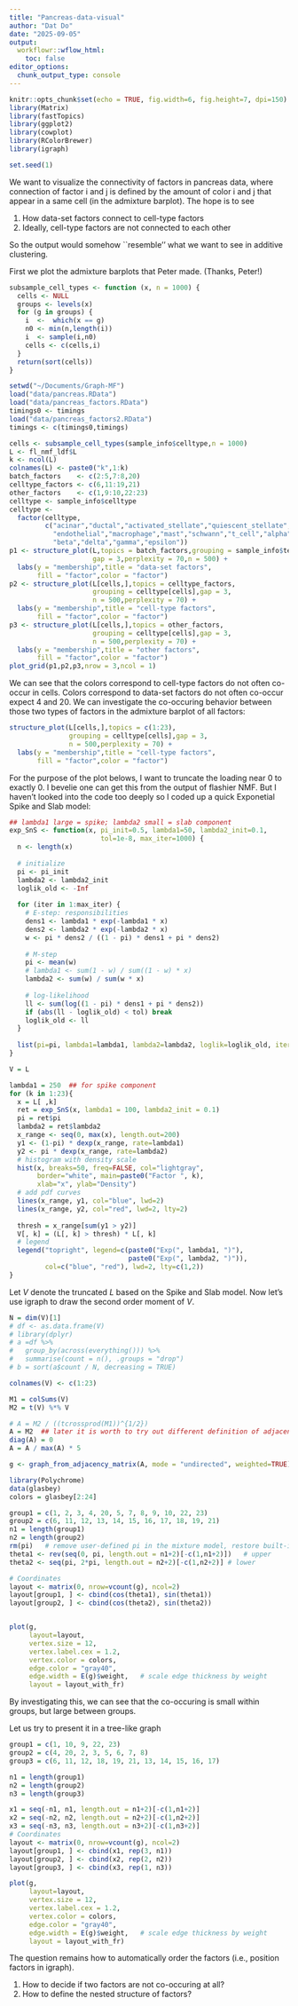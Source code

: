 ```yaml
---
title: "Pancreas-data-visual"
author: "Dat Do"
date: "2025-09-05"
output:
  workflowr::wflow_html:
    toc: false
editor_options:
  chunk_output_type: console
---
```


```r
knitr::opts_chunk$set(echo = TRUE, fig.width=6, fig.height=7, dpi=150)
library(Matrix)
library(fastTopics)
library(ggplot2)
library(cowplot)
library(RColorBrewer)
library(igraph)

set.seed(1)
```

We want to visualize the connectivity of factors in pancreas data, where connection of factor i and j is defined by the amount of color i and j that appear in a same cell (in the admixture barplot). The hope is to see

(1) How data-set factors connect to cell-type factors
(2) Ideally, cell-type factors are not connected to each other

So the output would somehow ``resemble'' what we want to see in additive clustering. 

First we plot the admixture barplots that Peter made. (Thanks, Peter!)

```r
subsample_cell_types <- function (x, n = 1000) {
  cells <- NULL
  groups <- levels(x)
  for (g in groups) {
    i  <-  which(x == g)
    n0 <- min(n,length(i))
    i  <- sample(i,n0)
    cells <- c(cells,i)
  }
  return(sort(cells))
}

setwd("~/Documents/Graph-MF")
load("data/pancreas.RData")
load("data/pancreas_factors.RData")
timings0 <- timings
load("data/pancreas_factors2.RData")
timings <- c(timings0,timings)

cells <- subsample_cell_types(sample_info$celltype,n = 1000)
L <- fl_nmf_ldf$L
k <- ncol(L)
colnames(L) <- paste0("k",1:k)
batch_factors    <- c(2:5,7:8,20)
celltype_factors <- c(6,11:19,21)
other_factors    <- c(1,9:10,22:23)
celltype <- sample_info$celltype
celltype <-
  factor(celltype,
         c("acinar","ductal","activated_stellate","quiescent_stellate",
           "endothelial","macrophage","mast","schwann","t_cell","alpha",
           "beta","delta","gamma","epsilon"))
p1 <- structure_plot(L,topics = batch_factors,grouping = sample_info$tech,
                     gap = 3,perplexity = 70,n = 500) +
  labs(y = "membership",title = "data-set factors",
       fill = "factor",color = "factor")
p2 <- structure_plot(L[cells,],topics = celltype_factors,
                     grouping = celltype[cells],gap = 3,
                     n = 500,perplexity = 70) +
  labs(y = "membership",title = "cell-type factors",
       fill = "factor",color = "factor")
p3 <- structure_plot(L[cells,],topics = other_factors,
                     grouping = celltype[cells],gap = 3,
                     n = 500,perplexity = 70) +
  labs(y = "membership",title = "other factors",
       fill = "factor",color = "factor")
plot_grid(p1,p2,p3,nrow = 3,ncol = 1)

```

We can see that the colors correspond to cell-type factors do not often co-occur in cells. Colors correspond to data-set factors do not often co-occur expect 4 and 20. We can investigate the co-occuring behavior between those two types of factors in the admixture barplot of all factors:

```r
structure_plot(L[cells,],topics = c(1:23),
               grouping = celltype[cells],gap = 3,
               n = 500,perplexity = 70) +
  labs(y = "membership",title = "cell-type factors",
       fill = "factor",color = "factor")
```

For the purpose of the plot belows, I want to truncate the loading near 0 to exactly 0. I bevelie one can get this from the output of flashier NMF. But I haven't looked into the code too deeply so I coded up a quick Exponetial Spike and Slab model:

```r
## lambda1 large = spike; lambda2 small = slab component
exp_SnS <- function(x, pi_init=0.5, lambda1=50, lambda2_init=0.1,
                       tol=1e-8, max_iter=1000) {
  n <- length(x)
  
  # initialize
  pi <- pi_init
  lambda2 <- lambda2_init
  loglik_old <- -Inf
  
  for (iter in 1:max_iter) {
    # E-step: responsibilities
    dens1 <- lambda1 * exp(-lambda1 * x)
    dens2 <- lambda2 * exp(-lambda2 * x)
    w <- pi * dens2 / ((1 - pi) * dens1 + pi * dens2)
    
    # M-step
    pi <- mean(w)
    # lambda1 <- sum(1 - w) / sum((1 - w) * x)
    lambda2 <- sum(w) / sum(w * x)
    
    # log-likelihood
    ll <- sum(log((1 - pi) * dens1 + pi * dens2))
    if (abs(ll - loglik_old) < tol) break
    loglik_old <- ll
  }
  
  list(pi=pi, lambda1=lambda1, lambda2=lambda2, loglik=loglik_old, iter=iter)
}

V = L

lambda1 = 250  ## for spike component
for (k in 1:23){
  x = L[ ,k]
  ret = exp_SnS(x, lambda1 = 100, lambda2_init = 0.1)
  pi = ret$pi
  lambda2 = ret$lambda2
  x_range <- seq(0, max(x), length.out=200)
  y1 <- (1-pi) * dexp(x_range, rate=lambda1)
  y2 <- pi * dexp(x_range, rate=lambda2)
  # histogram with density scale
  hist(x, breaks=50, freq=FALSE, col="lightgray",
       border="white", main=paste0("Factor ", k),
       xlab="x", ylab="Density")
  # add pdf curves
  lines(x_range, y1, col="blue", lwd=2)
  lines(x_range, y2, col="red", lwd=2, lty=2)
  
  thresh = x_range[sum(y1 > y2)]
  V[, k] = (L[, k] > thresh) * L[, k]
  # legend
  legend("topright", legend=c(paste0("Exp(", lambda1, ")"),
                              paste0("Exp(", lambda2, ")")),
         col=c("blue", "red"), lwd=2, lty=c(1,2))
}


```

Let $V$ denote the truncated $L$ based on the Spike and Slab model. Now let's use igraph to draw the second order moment of $V$. 

```r
N = dim(V)[1]
# df <- as.data.frame(V)
# library(dplyr)
# a =df %>%
#   group_by(across(everything())) %>%
#   summarise(count = n(), .groups = "drop")
# b = sort(a$count / N, decreasing = TRUE)

colnames(V) <- c(1:23)

M1 = colSums(V)
M2 = t(V) %*% V

# A = M2 / ((tcrossprod(M1))^{1/2})
A = M2  ## later it is worth to try out different definition of adjacency matrix
diag(A) = 0
A = A / max(A) * 5

g <- graph_from_adjacency_matrix(A, mode = "undirected", weighted=TRUE)

library(Polychrome)
data(glasbey)
colors = glasbey[2:24]

group1 = c(1, 2, 3, 4, 20, 5, 7, 8, 9, 10, 22, 23)
group2 = c(6, 11, 12, 13, 14, 15, 16, 17, 18, 19, 21)
n1 = length(group1)
n2 = length(group2)
rm(pi)   # remove user-defined pi in the mixture model, restore built-in
theta1 <- rev(seq(0, pi, length.out = n1+2)[-c(1,n1+2)])   # upper
theta2 <- seq(pi, 2*pi, length.out = n2+2)[-c(1,n2+2)] # lower

# Coordinates
layout <- matrix(0, nrow=vcount(g), ncol=2)
layout[group1, ] <- cbind(cos(theta1), sin(theta1)) 
layout[group2, ] <- cbind(cos(theta2), sin(theta2))


plot(g,
     layout=layout,
     vertex.size = 12,
     vertex.label.cex = 1.2,
     vertex.color = colors,
     edge.color = "gray40",
     edge.width = E(g)$weight,   # scale edge thickness by weight
     layout = layout_with_fr)
```

By investigating this, we can see that the co-occuring is small within groups, but large between groups. 

Let us try to present it in a tree-like graph

```r

group1 = c(1, 10, 9, 22, 23)
group2 = c(4, 20, 2, 3, 5, 6, 7, 8)
group3 = c(6, 11, 12, 18, 19, 21, 13, 14, 15, 16, 17)

n1 = length(group1)
n2 = length(group2)
n3 = length(group3)

x1 = seq(-n1, n1, length.out = n1+2)[-c(1,n1+2)]
x2 = seq(-n2, n2, length.out = n2+2)[-c(1,n2+2)]
x3 = seq(-n3, n3, length.out = n3+2)[-c(1,n3+2)]
# Coordinates
layout <- matrix(0, nrow=vcount(g), ncol=2)
layout[group1, ] <- cbind(x1, rep(3, n1))
layout[group2, ] <- cbind(x2, rep(2, n2))
layout[group3, ] <- cbind(x3, rep(1, n3))

plot(g,
     layout=layout,
     vertex.size = 12,
     vertex.label.cex = 1.2,
     vertex.color = colors,
     edge.color = "gray40",
     edge.width = E(g)$weight,   # scale edge thickness by weight
     layout = layout_with_fr)


``` 

The question remains how to automatically order the factors (i.e., position factors in igraph). 

1) How to decide if two factors are not co-occuring at all?
2) How to define the nested structure of factors?
